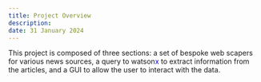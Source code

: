 ```yaml
---
title: Project Overview
description:
date: 31 January 2024
---
```


This project is composed of three sections: a set of bespoke web scapers for various news sources, a 
query to watson<span style="color:blue">x</span> to extract information from the articles, and a GUI to allow the user to interact with the data.